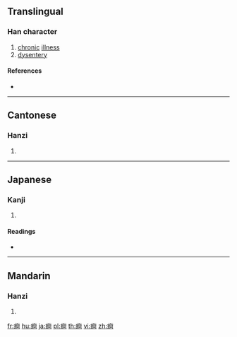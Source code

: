 {{character info/new}}
{{also|疴}}
==Translingual==

===Han character===
{{Han char|rn=104|rad=疒|as=08|sn=13|four=00121|canj=KNLR|ids=⿸疒阿}}

# [[chronic]] [[illness]]
# [[dysentery]]

====References====
* {{Han ref|kx=0775.320|dkj=22289|dj=1186.160|hdz=42677.060|uh=75FE|ud=30206|bh=DECB|bd=57035}}

----

==Cantonese==

===Hanzi===
{{yue-hanzi|jyut=[[o1]]|y=o1|sim=疴}}

# {{defn|lang=yue|sort=疒08}}

----

==Japanese==

===Kanji===
{{ja-kanji|grade=|rs=疒08}}

# {{defn|lang=ja|sort=疒08}}

====Readings====
* {{ja-readings|on=[[あ]] (a)|kun=[[やまい]] (yamai)|nanori=}}

----

==Mandarin==

===Hanzi===
{{cmn-hanzi|sim=疴|pin=[[ē]] ([[e1]])|wg=o<sup>1</sup>}}

# {{defn|lang=cmn|sort=疒08}}

[[fr:痾]]
[[hu:痾]]
[[ja:痾]]
[[pl:痾]]
[[th:痾]]
[[vi:痾]]
[[zh:痾]]
